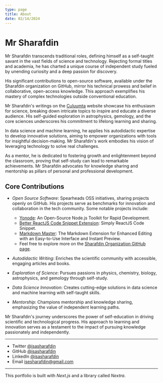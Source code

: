 ```yaml
---
type: page
title: About
date: 02/14/2024
---
```


# Mr Sharafdin

Mr Sharafdin transcends traditional roles, defining himself as a self-taught savant in the vast fields of science and technology. Rejecting formal titles and academia, he has charted a unique course of independent study fueled by unending curiosity and a deep passion for discovery.

His significant contributions to open-source software, available under the Sharafdin organization on GitHub, mirror his technical prowess and belief in collaborative, open-access knowledge. This approach exemplifies his mastery of complex technologies outside conventional education.

Mr Sharafdin's writings on the [Culuumta](https://culuumta.com/) website showcase his enthusiasm for science, breaking down intricate topics to inspire and educate a diverse audience. His self-guided exploration in astrophysics, gemology, and the core sciences underscores his commitment to lifelong learning and sharing.

In data science and machine learning, he applies his autodidactic expertise to develop innovative solutions, aiming to empower organizations with tools for insightful decision-making. Mr Sharafdin's work embodies his vision of leveraging technology to solve real challenges.

As a mentor, he is dedicated to fostering growth and enlightenment beyond the classroom, proving that self-study can lead to remarkable achievements. Mr Sharafdin advocates for knowledge sharing and mentorship as pillars of personal and professional development.

## Core Contributions

- *Open Source Software*: Spearheads OSS initiatives, sharing projects openly on GitHub. His projects serve as benchmarks for innovation and collaboration in the tech community. Some notable projects include:
  - [Yonode](https://github.com/sharafdin/yonode): An Open-Source Node.js Toolkit for Rapid Development.
  - [Better ReactJS Code Snippet Extension](https://github.com/sharafdin/better-react-js-code-snippet-extension): Simply ReactJS Code Snippet.
  - [Markdown Master](https://github.com/sharafdin/markdown-master): The Markdown Extension for Enhanced Editing with an Easy-to-Use Interface and Instant Preview.
  - Feel free to explore more on the [Sharafdin Organization GitHub page](https://github.com/sharafdin).

- *Autodidactic Writing*: Enriches the scientific community with accessible, engaging articles and books.
- *Exploration of Science*: Pursues passions in physics, chemistry, biology, astrophysics, and gemology through self-study.
- *Data Science Innovation*: Creates cutting-edge solutions in data science and machine learning with self-taught skills.
- *Mentorship*: Champions mentorship and knowledge sharing, emphasizing the value of independent learning paths.

Mr Sharafdin's journey underscores the power of self-education in driving scientific and technological progress. His approach to learning and innovation serves as a testament to the impact of pursuing knowledge passionately and independently.

---

- Twitter [@isasharafdin](https://twitter.com/isasharafdin)
- GitHub [@isasharafdin](https://github.com/isasharafdin)
- LinkedIn [@isasharafdin](https://instagram.com/isasharafdin)
- Email [isesharafdin@gmail.com](mailto:isesharafdin@gmail.com)

---

This portfolio is built with *Next.js* and a library called *Nextra*.
